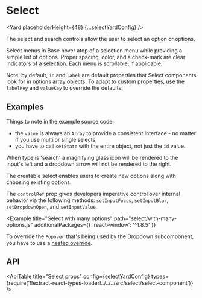 <!--
Copyright (c) Uber Technologies, Inc.

This source code is licensed under the MIT license found in the
LICENSE file in the root directory of this source tree.
-->






# Select

<Yard placeholderHeight={48} {...selectYardConfig} />

The select and search controls allow the user to select an option or options.

Select menus in Base hover atop of a selection menu while providing a simple list of options.
Proper spacing, color, and a check-mark are clear indicators of a selection. Each menu is
scrollable, if applicable.

Note: by default, `id` and `label` are default properties that Select components look for in options array objects. To adapt to custom properties, use the `labelKey` and `valueKey` to override the defaults.

## Examples

<Example title="Select basic usage" path="select/controlled.js">
  <SelectControlled />
</Example>

Things to note in the example source code:

- the `value` is always an `Array` to provide a consistent interface - no matter if you use multi or single selects,
- you have to call `setState` with the entire object, not just the `id` value.

<Example title="Select as single-pick search" path="select/search-single-pick.js">
  <SelectSinglePickSearch />
</Example>

When type is 'search' a magnifying glass icon will be rendered to the input's left and a dropdown
arrow will not be rendered to the right.

<Example title="Select with custom labels" path="select/label.js">
  <SelectLabel />
</Example>

<Example title="Select creatable" path="select/creatable.js">
  <SelectCreatable />
</Example>

The creatable select enables users to create new options along with choosing
existing options.

<Example title="Select as multi-pick search" path="select/search-multi-pick.js">
  <SelectMultiPickSearch />
</Example>

<Example title="Select creatable multi-pick" path="select/creatable-multi.js">
  <SelectCreatableMulti />
</Example>

<Example title="Select sizes" path="select/sizes.js">
  <SelectSizes />
</Example>

<Example title="Select with grouped options" path="select/grouped.js">
  <SelectGrouped />
</Example>

<Example title="Select similar to native select" path="select/native.js">
  <SelectNative />
</Example>

<Example title="Imperatively control input focus" path="select/focus.js">
  <SelectFocus />
</Example>

<Example title="Imperatively control dropdown" path="select/control-ref-dropdown.js">
  <SelectDropdown />
</Example>

<Example title="Imperatively control input value" path="select/control-ref-input-value.js">
  <SelectInputValue />
</Example>

The `controlRef` prop gives developers imperative control over internal behavior via the
following methods: `setInputFocus`, `setInputBlur`, `setDropdownOpen`, and `setInputValue`.

<Example title="Select uncontrolled example" path="select/uncontrolled.js">
  <SelectUncontrolled />
</Example>

<Example
  title="Select with many options"
  path="select/with-many-options.js"
  additionalPackages={{ 'react-window': '^1.8.5' }}
>
  <SelectWithManyOptions />
</Example>

<Example title="Select with async options" path="select/async-options.js">
  <SelectAsyncOptions />
</Example>

<Example title="Select in a modal dialog" path="select/in-modal.js">
  <SelectInModal />
</Example>

<Example title="Select with overridden menu" path="select/overridden.js">
  <SelectOverridden />
</Example>

<Example title="Select dropdown overrides" path="select/overridden-dropdown.js">
  <SelectOverriddenDropdown />
</Example>

To override the `Popover` that's being used by the Dropdown subcomponent, you have to use a [nested override](/guides/understanding-overrides/#override-nested-components).

## API

<ApiTable
  title="Select props"
  config={selectYardConfig}
  types={require('!!extract-react-types-loader!../../../src/select/select-component')}
/>

<Exports component={SelectExports} title="Select exports" path="baseui/select" />
